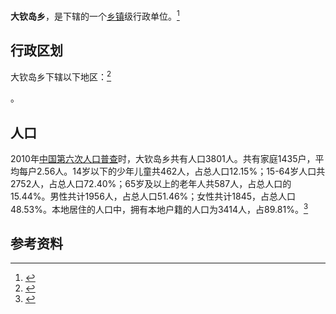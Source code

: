 {{中国乡级行政区|37/06/34/203/000}}

'''大钦岛乡'''，是{{PRC admin/fullname|37/06/34/203/000|3}}下辖的一个[[乡镇|乡镇]]级行政单位。<ref>{{PRC admin/ref sgc|{{PRC admin/parent|37/06/34/203/000}}}}</ref>

== 行政区划 ==

大钦岛乡下辖以下地区：<ref>{{PRC admin/ref sgc|37/06/34/203/000}}</ref>

{{PRC admin/children|37/06/34/203/000}}。
== 人口 ==

2010年[[中国第六次人口普查|中国第六次人口普查]]时，大钦岛乡共有人口3801人。共有家庭1435户，平均每户2.56人。14岁以下的少年儿童共462人，占总人口12.15%；15-64岁人口共2752人，占总人口72.40%；65岁及以上的老年人共587人，占总人口的15.44%。男性共计1956人，占总人口51.46%；女性共计1845，占总人口48.53%。本地居住的人口中，拥有本地户籍的人口为3414人，占89.81%。<ref name="人口普查2010">{{cite web| url =http://www.yearbookchina.com/navipage-n2013030152000017.html| title =《中国2010年人口普查分乡、镇、街道资料》| author =中国国务院人口普查办公室、中国国家统计局人口就业统计司等| year =2010| website =统计年鉴分享平台| page =表15 山东省乡、镇、街道人口| format =收费| access-date =2018-07-19| archive-url =https://web.archive.org/web/20180719084356/http://www.yearbookchina.com/navipage-n2013030152000017.html| archive-date =2018-07-19| dead-url =yes}}</ref>

== 参考资料 ==

{{reflist}}

{{行政区划小作品}}
{{PRC admin/navcat|37/06/34/203/000}}